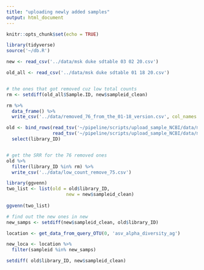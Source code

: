 ```yaml
---
title: "uploading newly added samples"
output: html_document
---
```


```r
knitr::opts_chunk$set(echo = TRUE)
```

```r
library(tidyverse)
source('~/db.R')
```

```r
new <- read_csv('../data/msk duke sdtable 03 02 20.csv')

old_all <- read_csv('../data/msk duke sdtable 01 18 20.csv')


# the ones that got removed cuz low total counts
rm <- setdiff(old_all$Sample.ID, new$sampleid_clean)

rm %>% 
  data_frame() %>% 
  write_csv('../data/removed_76_from_the_01-18_version.csv', col_names = F)
```


```r
old <- bind_rows(read_tsv('~/pipeline/scripts/upload_sample_NCBI/data/metadata-6965072-processed-ok.tsv'),
                 read_tsv('~/pipeline/scripts/upload_sample_NCBI/data/metadata-6987832-processed-ok.tsv')) %>% 
  select(library_ID)


# get the SRR for the 76 removed ones
old %>% 
  filter(library_ID %in% rm) %>% 
  write_csv('../data/low_count_remove_75.csv')
```


```r
library(ggvenn)
two_list <- list(old = old$library_ID,
                      new = new$sampleid_clean)
   
ggvenn(two_list) 
```
```r
# find out the new ones in new
new_samps <- setdiff(new$sampleid_clean, old$library_ID)

location <- get_data_from_query_OTU(0, 'asv_alpha_diversity_ag')

new_loca <- location %>% 
  filter(sampleid %in% new_samps)
```
```r
setdiff( old$library_ID, new$sampleid_clean)
```

